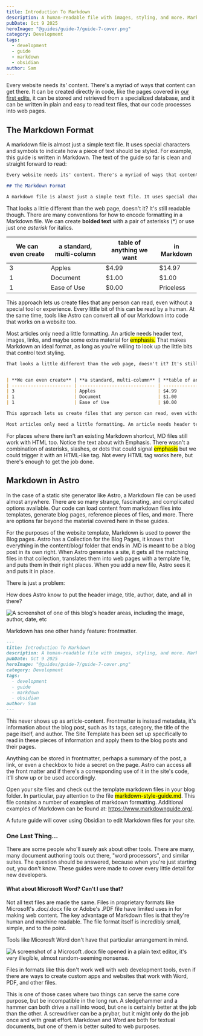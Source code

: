 ```yaml
---
title: Introduction To Markdown
description: A human-readable file with images, styling, and more. Marking down your content for fun, profit, and ease of use.
pubDate: Oct 9 2025
heroImage: "@guides/guide-7/guide-7-cover.png"
category: Development
tags:
  - development
  - guide
  - markdown
  - obsidian
author: Sam
---
```

Every website needs its' content. There's a myriad of ways that content can get there. It can be created directly in code, like the pages covered in [our first edits](/guides/coding-exercise-1), it can be stored and retrieved from a specialized database, and it can be written in plain and easy to read text files, that our code processes into web pages.

## The Markdown Format

A markdown file is almost just a simple text file. It uses special characters and symbols to indicate how a piece of text should be styled. For example, this guide is written in Markdown. The text of the guide so far is clean and straight forward to read:

``` Markdown
Every website needs its' content. There's a myriad of ways that content can get there. It can be created directly in code, like the pages covered in [our first edits](/guides/coding-exercise-1), it can be stored and retrieved from a specialized database, and it can be written in plain and easy to read text files, that our code processes into web pages.

## The Markdown Format

A markdown file is almost just a simple text file. It uses special characters and symbols to indicate how a piece of text should be styled. For example, this guide is written in Markdown. The text of the guide so far is clean and straight forward to read:
```

That looks a little different than the web page, doesn't it? It's still readable though. There are many conventions for how to encode formatting in a Markdown file. We can create **bolded text** with a pair of asterisks (\*) or use just one *asterisk* for italics. 


| **We can even create** | **a standard, multi-column** | **table of anything we want** | **in Markdown** |
| ---------------------- | ---------------------------- | ----------------------------- | --------------- |
| 3                      | Apples                       | $4.99                         | $14.97          |
| 1                      | Document                     | $1.00                         | $1.00           |
| 1                      | Ease of Use                  | $0.00                         | Priceless       |

This approach lets us create files that any person can read, even without a special tool or experience. Every little bit of this can be read by a human. At the same time, tools like Astro can convert all of our Markdown into code that works on a website too. 

Most articles only need a little formatting. An article needs header text, images, links, and maybe some extra material for <mark>emphasis.</mark> That makes Markdown an ideal format, as long as you're willing to look up the little bits that control text styling.

```Markdown
That looks a little different than the web page, doesn't it? It's still readable though. There are many conventions for how to encode formatting in a Markdown file. We can create **bolded text** with a pair of asterisks (\*) or use just one *asterisk* for italics. 


| **We can even create** | **a standard, multi-column** | **table of anything we want** | **in Markdown** |
| ---------------------- | ---------------------------- | ----------------------------- | --------------- |
| 3                      | Apples                       | $4.99                         | $14.97          |
| 1                      | Document                     | $1.00                         | $1.00           |
| 1                      | Ease of Use                  | $0.00                         | Priceless       |

This approach lets us create files that any person can read, even without a special tool or experience. Every little bit of this can be read by a human. At the same time, tools like Astro can convert all of our Markdown into code that works on a website too. 

Most articles only need a little formatting. An article needs header text, images, links, and maybe some extra material for <mark>emphasis.</mark> That makes Markdown an ideal format, as long as you're willing to look up the little bits that control text styling.
```

For places where there isn't an existing Markdown shortcut, MD files still work with HTML too. Notice the text about with Emphasis. There wasn't a combination of asterisks, slashes, or dots that could signal <mark>emphasis</mark> but we could trigger it with an HTML-like tag. Not every HTML tag works here, but there's enough to get the job done.

## Markdown in Astro

In the case of a static site generator like Astro, a Markdown file can be used almost anywhere. There are so many strange, fascinating, and complicated options available. Our code can  load content from markdown files into templates, generate blog pages, reference pieces of files, and more. There are options far beyond the material covered here in these guides.

For the purposes of the website template, Markdown is used to power the Blog pages. Astro has a Collection for the Blog Pages, it knows that everything in the content/blog/ folder that ends in .MD is meant to be a blog post in its own right. When Astro generates a site, it gets all the matching files in that collection, translates them into web pages with a template file, and puts them in their right places. When you add a new file, Astro sees it and puts it in place.

There is just a problem:

How does Astro know to put the header image, title, author, date, and all in there?

![A screenshot of one of this blog's header areas, including the image, author, date, etc](@guides/guide-7/header-example.png)

Markdown has one other handy feature: frontmatter.

```Markdown
---
title: Introduction To Markdown
description: A human-readable file with images, styling, and more. Marking down your content for fun, profit, and ease of use.
pubDate: Oct 9 2025
heroImage: "@guides/guide-7/guide-7-cover.png"
category: Development
tags:
  - development
  - guide
  - markdown
  - obsidian
author: Sam
---
```

This never shows up as article-content. Frontmatter is instead metadata, it's information about the blog post, such as its tags, category, the title of the page itself, and author. The Site Template has been set up specifically to read in these pieces of information and apply them to the blog posts and their pages.

Anything can be stored in frontmatter, perhaps a summary of the post, a link, or  even a checkbox to hide a secret on the page. Astro can access all the front matter and if there's a corresponding use of it in the site's code, it'll show up or be used accordingly.

Open your site files and check out the template markdown files in your blog folder. In particular, pay attention to the file <mark>markdown-style-guide.md</mark>. This file contains a number of examples of markdown formatting. Additional examples of Markdown can be found at: https://www.markdownguide.org/. 

A future guide will cover using Obsidian to edit Markdown files for your site.

### One Last Thing...

There are some people who'll surely ask about other tools. There are many, many document authoring tools out there, "word processors", and similar suites. The question should be answered, because when you're just starting out, you don't know. These guides were made to cover every little detail for new developers.
#### What about Microsoft Word? Can't I use that?

Not all text files are made the same. Files in proprietary formats like Microsoft's .doc/.docx file or Adobe's .PDF file have limited uses in for making web content. The key advantage of Markdown files is that they're human and machine readable. The file format itself is incredibly small, simple, and to the point.

Tools like Micorosft Word don't have that particular arrangement in mind. 

![A screenshot of a Microsoft .docx file opened in a plain text editor, it's very illegible, almost random-seeming nonsense.](@guides/guide-7/msword.png)

Files in formats like this don't work well with web development tools, even if there are ways to create custom apps and websites that work with Word, PDF, and other files. 

This is one of those cases where two things can serve the same core purpose, but be incompatible in the long run. A sledgehammer and a hammer can both drive a nail into wood, but one is certainly better at the job than the other. A screwdriver can be a prybar, but it might only do the job once and with great effort. Markdown and Word are both for textual documents, but one of them is better suited to web purposes.